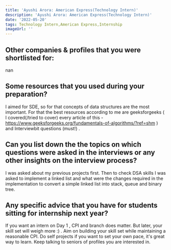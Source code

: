 ```yaml
---
title: 'Ayushi Arora: American Express(Technology Intern)'
description: 'Ayushi Arora: American Express(Technology Intern)'
date: '2022-05-20'
tags: Technology Intern,American Express,Internship
imageUrl: ''
---
```


## Other companies & profiles that you were shortlisted for:
nan

## Some resources that you used during your preparation?
I aimed for SDE, so for that concepts of data structures are the most important. For that the best resources according to me are geeksforgeeks ( I covered(/tried to cover) every article of this - https://www.geeksforgeeks.org/fundamentals-of-algorithms/?ref=shm ) and Interviewbit questions (must!) .  

## Can you list down the the topics on which questions were asked in the interviews or any other insights on the interview process?
I was asked about my previous projects first. Then to check DSA skills I was asked to implement a linked list and what were the changes required in the implementation to convert a simple linked list into stack, queue and binary tree.

## Any specific advice that you have for students sitting for internship next year?
If you want an intern on Day 1 , CPI and branch does matter. But later, your skill set will weigh more :) . Aim on building your skill set while maintaining a reasonable CPI. Do self projects if you want to set your own pace, it's great way to learn. Keep talking to seniors of profiles you are interested in.

